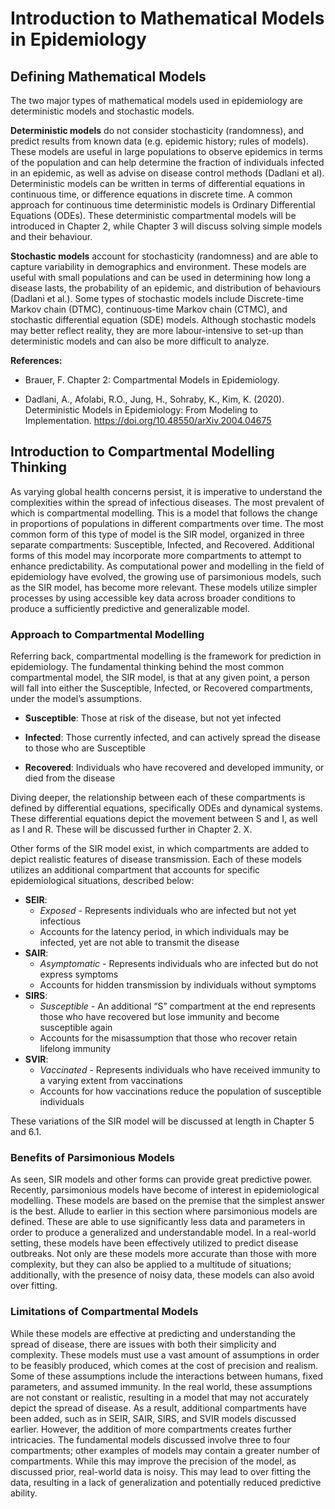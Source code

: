 # Introduction to Mathematical Models in Epidemiology

## Defining Mathematical Models {#sec:mathematical_models}

The two major types of mathematical models used in epidemiology are deterministic models and stochastic models.

**Deterministic models** do not consider stochasticity (randomness), and predict results from known data (e.g. epidemic history; rules of models). These models are useful in large populations to observe epidemics in terms of the population and can help determine the fraction of individuals infected in an epidemic, as well as advise on disease control methods (Dadlani et al). Deterministic models can be written in terms of differential equations in continuous time, or difference equations in discrete time. A common approach for continuous time deterministic models is Ordinary Differential Equations (ODEs). These deterministic compartmental models will be introduced in Chapter 2, while Chapter 3 will discuss solving simple models and their behaviour.

**Stochastic models** account for stochasticity (randomness) and are able to capture variability in demographics and environment. These models are useful with small populations and can be used in determining how long a disease lasts, the probability of an epidemic, and distribution of behaviours (Dadlani et al.). Some types of stochastic models include Discrete-time Markov chain (DTMC), continuous-time Markov chain (CTMC), and stochastic differential equation (SDE) models. Although stochastic models may better reflect reality, they are more labour-intensive to set-up than deterministic models and can also be more difficult to analyze.

**References:**

-   Brauer, F. Chapter 2: Compartmental Models in Epidemiology.

-   Dadlani, A., Afolabi, R.O., Jung, H., Sohraby, K., Kim, K. (2020). Deterministic Models in Epidemiology: From Modeling to Implementation. <https://doi.org/10.48550/arXiv.2004.04675>

## Introduction to Compartmental Modelling Thinking

As varying global health concerns persist, it is imperative to understand the complexities within the spread of infectious diseases. The most prevalent of which is compartmental modelling. This is a model that follows the change in proportions of populations in different compartments over time. The most common form of this type of model is the SIR model, organized in three separate compartments: Susceptible, Infected, and Recovered. Additional forms of this model may incorporate more compartments to attempt to enhance predictability. As computational power and modelling in the field of epidemiology have evolved, the growing use of parsimonious models, such as the SIR model, has become more relevant. These models utilize simpler processes by using accessible key data across broader conditions to produce a sufficiently predictive and generalizable model.

### Approach to Compartmental Modelling

Referring back, compartmental modelling is the framework for prediction in epidemiology. The fundamental thinking behind the most common compartmental model, the SIR model, is that at any given point, a person will fall into either the Susceptible, Infected, or Recovered compartments, under the model's assumptions.

-   **Susceptible**: Those at risk of the disease, but not yet infected

-   **Infected**: Those currently infected, and can actively spread the disease to those who are Susceptible

-   **Recovered**: Individuals who have recovered and developed immunity, or died from the disease

Diving deeper, the relationship between each of these compartments is defined by differential equations, specifically ODEs and dynamical systems. These differential equations depict the movement between S and I, as well as I and R. These will be discussed further in Chapter 2. X.

Other forms of the SIR model exist, in which compartments are added to depict realistic features of disease transmission. Each of these models utilizes an additional compartment that accounts for specific epidemiological situations, described below:

-   **SEIR**:
    -   *Exposed* - Represents individuals who are infected but not yet infectious
    -   Accounts for the latency period, in which individuals may be infected, yet are not able to transmit the disease
-   **SAIR**:
    -   *Asymptomatic* - Represents individuals who are infected but do not express symptoms
    -   Accounts for hidden transmission by individuals without symptoms
-   **SIRS**:
    -   *Susceptible* - An additional "S" compartment at the end represents those who have recovered but lose immunity and become susceptible again
    -   Accounts for the misassumption that those who recover retain lifelong immunity
-   **SVIR**:
    -   *Vaccinated* - Represents individuals who have received immunity to a varying extent from vaccinations
    -   Accounts for how vaccinations reduce the population of susceptible individuals

These variations of the SIR model will be discussed at length in Chapter 5 and 6.1.

### Benefits of Parsimonious Models

As seen, SIR models and other forms can provide great predictive power. Recently, parsimonious models have become of interest in epidemiological modelling. These models are based on the premise that the simplest answer is the best. Allude to earlier in this section where parsimonious models are defined. These are able to use significantly less data and parameters in order to produce a generalized and understandable model. In a real-world setting, these models have been effectively utilized to predict disease outbreaks. Not only are these models more accurate than those with more complexity, but they can also be applied to a multitude of situations; additionally, with the presence of noisy data, these models can also avoid over fitting.

### Limitations of Compartmental Models

While these models are effective at predicting and understanding the spread of disease, there are issues with both their simplicity and complexity. These models must use a vast amount of assumptions in order to be feasibly produced, which comes at the cost of precision and realism. Some of these assumptions include the interactions between humans, fixed parameters, and assumed immunity. In the real world, these assumptions are not constant or realistic, resulting in a model that may not accurately depict the spread of disease. As a result, additional compartments have been added, such as in SEIR, SAIR, SIRS, and SVIR models discussed earlier. However, the addition of more compartments creates further intricacies. The fundamental models discussed involve three to four compartments; other examples of models may contain a greater number of compartments. While this may improve the precision of the model, as discussed prior, real-world data is noisy. This may lead to over fitting the data, resulting in a lack of generalization and potentially reduced predictive ability.
